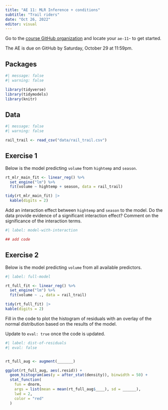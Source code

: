 ```yaml
---
title: "AE 11: MLR Inference + conditions"
subtitle: "Trail riders"
date: "Oct 26, 2022"
editor: visual
---
```


::: callout-important
Go to the [course GitHub organization](https://github.com/sta210-fa22) and locate your `ae-11`- to get started.

The AE is due on GitHub by Saturday, October 29 at 11:59pm.
:::

## Packages 

```r
#| message: false
#| warning: false 

library(tidyverse)
library(tidymodels)
library(knitr)
```

## Data

```r
#| message: false
#| warning: false 

rail_trail <- read_csv("data/rail_trail.csv")
```

## Exercise 1

Below is the model predicting `volume` from `hightemp` and `season`.

```r
rt_mlr_main_fit <- linear_reg() %>%
  set_engine("lm") %>%
  fit(volume ~ hightemp + season, data = rail_trail)

tidy(rt_mlr_main_fit) |>
  kable(digits = 2)
```

Add an interaction effect between `hightemp` and `season` to the model. Do the data provide evidence of a significant interaction effect? Comment on the significance of the interaction terms.

```r
#| label: model-with-interaction

## add code
```

## Exercise 2

Below is the model predicting `volume` from all available predictors.

```r
#| label: full-model

rt_full_fit <- linear_reg() %>%
  set_engine("lm") %>%
  fit(volume ~ ., data = rail_trail)

tidy(rt_full_fit) |>
kable(digits = 2)
```

Fill in the code to plot the histogram of residuals with an overlay of the normal distribution based on the results of the model.

::: callout-important
Update to `eval: true` once the code is updated.
:::

```r
#| label: dist-of-residuals
#| eval: false 


rt_full_aug <- augment(_______)

ggplot(rt_full_aug, aes(.resid)) +
  geom_histogram(aes(y = after_stat(density)), binwidth = 50) +
  stat_function(
    fun = dnorm, 
    args = list(mean = mean(rt_full_aug$____), sd = ______), 
    lwd = 2, 
    color = "red"
  )
```
